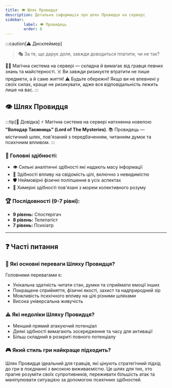 ```yaml
---
title: 👁️ Шлях Провидця
description: Детальна інформація про шлях Провидця на сервері
sidebar:
        label: 👁️ Провидець
        order: 8
---
```


:::caution[⚠️ Дисклеймер]
> 🎭 За те, що дарує доля, завжди доводиться платити, чи не так?

🧙‍♂️ Магічна система на сервері — складна й вимагає від гравця певних знань та майстерності.
☠️ Ви завжди ризикуєте втратити не лише предмети, а й саме життя!
⚠️ Будьте обережні! Якщо ви не впевнені у своїх силах, краще не ризикувати, адже вся відповідальність лежить лише на вас.
:::

## 👁️ Шлях Провидця

:::tip[📖 Довідка]
⚡ Магічна система на сервері натхненна новелою **"Володар Таємниць" (Lord of The Mysteries)**.
📚 Провидець — містичний шлях, пов'язаний з передбаченням, читанням думок та психічним впливом.
:::

### 📜 Головні здібності:
- 👁️ Сильні аналітичні здібності які надають масу інформації
- 🧠 Здібності впливу на свідомість цілі, включно з невидимістю
- 🛡️ Неймовірні фізичні поліпшення в усіх аспектах
- 🌌 Химерні здібності пов'язані з морем колективного розуму

### 🏆 Послідовності (9-7 рівні):

- **9 рівень:** Спостерігач
- **8 рівень:** Телепатіст
- **7 рівень:** Психіатр

---

## ❓ Часті питання

### 💪 Які основні переваги Шляху Провидця?
Головними перевагами є:
- Унікальна здатність читати стан, думки та сприймати емоції інших
- Покращене сприйняття, фізичні якості, захист та надприродний зір
- Можливість психічного впливу на цілі різними шляхами
- Висока універсальна живучість

### ⚠️ Які недоліки Шляху Провидця?
- Менший прямий атакуючий потенціал
- Деякі здібності вимагають зосередження та часу для активації
- Більш складний в розкриті повного потенціалу

### 🎮 Який стиль гри найкраще підходить?
Шлях Провидця ідеальний для гравців, які цінують стратегічний підхід до гри в поєднанні з високою виживаємістю. Це шлях для тих, хто прагне розуміти своїх супротивників, переживати більшість атак та маніпулювати ситуацією за допомогою психічних здібностей.